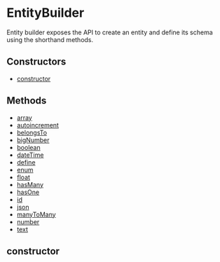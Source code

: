 
# EntityBuilder

Entity builder exposes the API to create an entity and define its
schema using the shorthand methods.

## Constructors

- [constructor](page.mdx#constructor)

## Methods

- [array](../../../Property_Types/methods/dml.Property_Types.array/page.mdx)
- [autoincrement](../../../Property/methods/dml.Property.autoincrement/page.mdx)
- [belongsTo](../../../Relationship_Methods/methods/dml.Relationship_Methods.belongsTo/page.mdx)
- [bigNumber](../../../Property_Types/methods/dml.Property_Types.bigNumber/page.mdx)
- [boolean](../../../Property_Types/methods/dml.Property_Types.boolean/page.mdx)
- [dateTime](../../../Property_Types/methods/dml.Property_Types.dateTime/page.mdx)
- [define](../../EntityBuilder/methods/dml.entity_builder.EntityBuilder.define/page.mdx)
- [enum](../../../Property_Types/methods/dml.Property_Types.enum/page.mdx)
- [float](../../../Property_Types/methods/dml.Property_Types.float/page.mdx)
- [hasMany](../../../Relationship_Methods/methods/dml.Relationship_Methods.hasMany/page.mdx)
- [hasOne](../../../Relationship_Methods/methods/dml.Relationship_Methods.hasOne/page.mdx)
- [id](../../../Property_Types/methods/dml.Property_Types.id/page.mdx)
- [json](../../../Property_Types/methods/dml.Property_Types.json/page.mdx)
- [manyToMany](../../../Relationship_Methods/methods/dml.Relationship_Methods.manyToMany/page.mdx)
- [number](../../../Property_Types/methods/dml.Property_Types.number/page.mdx)
- [text](../../../Property_Types/methods/dml.Property_Types.text/page.mdx)

## constructor
